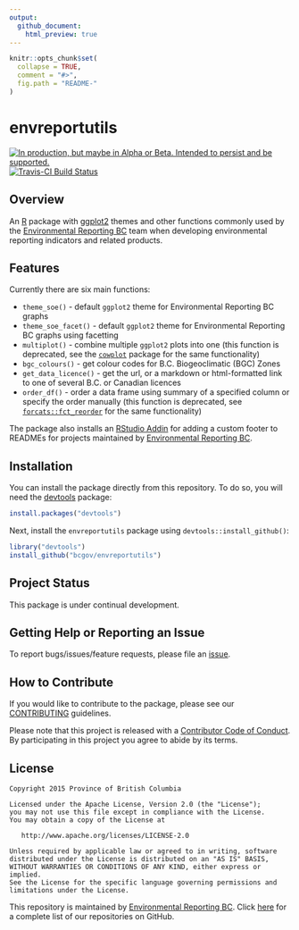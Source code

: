 ```yaml
---
output:
  github_document:
    html_preview: true
---
```


<!-- README.md is generated from README.Rmd. Please edit that file -->

```r
knitr::opts_chunk$set(
  collapse = TRUE,
  comment = "#>",
  fig.path = "README-"
)
```

# envreportutils

<div id="devex-badge"><a rel="Delivery" href="https://github.com/BCDevExchange/assets/blob/master/README.md"><img alt="In production, but maybe in Alpha or Beta. Intended to persist and be supported." style="border-width:0" src="https://assets.bcdevexchange.org/images/badges/delivery.svg" title="In production, but maybe in Alpha or Beta. Intended to persist and be supported." /></a>[![Travis-CI Build Status](https://travis-ci.org/bcgov/envreportutils.svg?branch=master)](https://travis-ci.org/bcgov/envreportutils)</div>


## Overview

An [R](https://www.r-project.org/) package with [ggplot2](http://ggplot2.org/) themes and other functions commonly used by the [Environmental Reporting BC](http://www2.gov.bc.ca/gov/content?id=FF80E0B985F245CEA62808414D78C41B) team when developing environmental reporting indicators and related products.


## Features

Currently there are six main functions:

- `theme_soe()` - default `ggplot2` theme for Environmental Reporting BC graphs
- `theme_soe_facet()` - default `ggplot2` theme for Environmental Reporting BC graphs using facetting
- `multiplot()` - combine multiple `ggplot2` plots into one (this function is deprecated, see the [`cowplot`](https://cran.r-project.org/web/packages/cowplot/index.html) package for the same functionality)
- `bgc_colours()` - get colour codes for B.C. Biogeoclimatic (BGC) Zones
- `get_data_licence()` - get the url, or a markdown or html-formatted link to one of several B.C. or Canadian licences
- `order_df()` - order a data frame using summary of a specified column or specify the order manually (this function is deprecated, see [`forcats::fct_reorder`](https://cran.r-project.org/web/packages/forcats/index.html) for the same functionality)

The package also installs an [RStudio Addin](https://rstudio.github.io/rstudioaddins/) for adding a custom footer to READMEs for projects maintained by [Environmental Reporting BC](https://github.com/bcgov/EnvReportBC).


## Installation

You can install the package directly from this repository. To do so, you will 
need the [devtools](https://github.com/hadley/devtools/) package:

```r
install.packages("devtools")
```

Next, install the `envreportutils` package using `devtools::install_github()`:

```r
library("devtools")
install_github("bcgov/envreportutils")
```


## Project Status

This package is under continual development.

## Getting Help or Reporting an Issue

To report bugs/issues/feature requests, please file an [issue](https://github.com/bcgov/envreportutils/issues/).


## How to Contribute

If you would like to contribute to the package, please see our 
[CONTRIBUTING](CONTRIBUTING.md) guidelines.

Please note that this project is released with a [Contributor Code of Conduct](CODE_OF_CONDUCT.md). By participating in this project you agree to abide by its terms.


## License

    Copyright 2015 Province of British Columbia

    Licensed under the Apache License, Version 2.0 (the "License");
    you may not use this file except in compliance with the License.
    You may obtain a copy of the License at 

       http://www.apache.org/licenses/LICENSE-2.0

    Unless required by applicable law or agreed to in writing, software
    distributed under the License is distributed on an "AS IS" BASIS,
    WITHOUT WARRANTIES OR CONDITIONS OF ANY KIND, either express or implied.
    See the License for the specific language governing permissions and
    limitations under the License.

This repository is maintained by [Environmental Reporting BC](http://www2.gov.bc.ca/gov/content?id=FF80E0B985F245CEA62808414D78C41B). Click [here](https://github.com/bcgov/EnvReportBC-RepoList) for a complete list of our repositories on GitHub.
